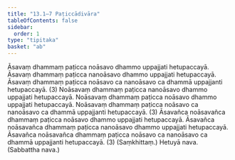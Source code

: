 ```yaml
---
title: "13.1–7 Paṭiccādivāra"
tableOfContents: false
sidebar:
  order: 1
type: "tipitaka"
basket: "ab"
---
```



<DynamicBreadcrumb />

<Division number="16">

<Paragraph number="52">
Āsavaṃ dhammaṃ paṭicca noāsavo dhammo uppajjati hetupaccayā. Āsavaṃ dhammaṃ paṭicca nanoāsavo dhammo uppajjati hetupaccayā. Āsavaṃ dhammaṃ paṭicca noāsavo ca nanoāsavo ca dhammā uppajjanti hetupaccayā. (3)
</Paragraph>

<Paragraph number="53">
Noāsavaṃ dhammaṃ paṭicca nanoāsavo dhammo uppajjati hetupaccayā. Noāsavaṃ dhammaṃ paṭicca noāsavo dhammo uppajjati hetupaccayā. Noāsavaṃ dhammaṃ paṭicca noāsavo ca nanoāsavo ca dhammā uppajjanti hetupaccayā. (3)
</Paragraph>

<Paragraph number="54">
Āsavañca noāsavañca dhammaṃ paṭicca noāsavo dhammo uppajjati hetupaccayā. Āsavañca noāsavañca dhammaṃ paṭicca nanoāsavo dhammo uppajjati hetupaccayā. Āsavañca noāsavañca dhammaṃ paṭicca noāsavo ca nanoāsavo ca dhammā uppajjanti hetupaccayā. (3) (Saṃkhittaṃ.)
</Paragraph>

<Paragraph number="55">
Hetuyā nava. (Sabbattha nava.)
</Paragraph>
</Division>